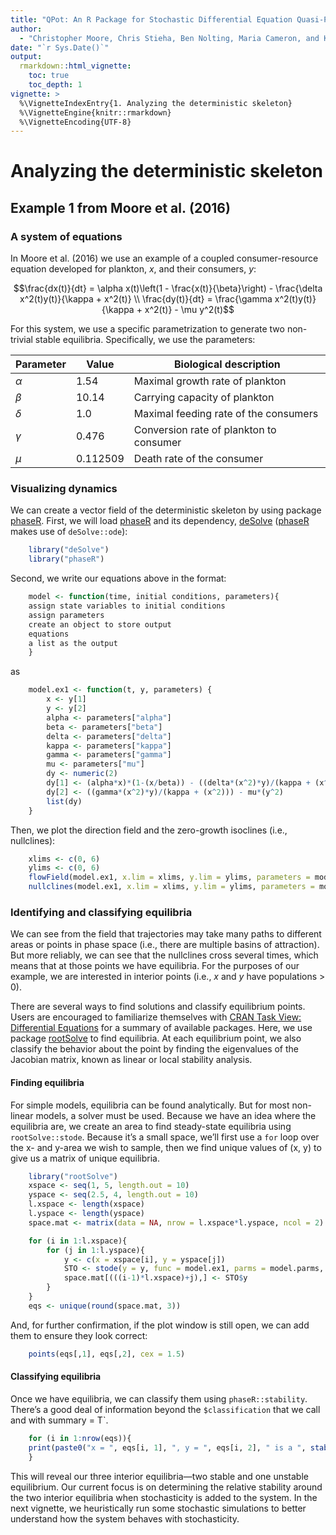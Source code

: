 ```yaml
---
title: "QPot: An R Package for Stochastic Differential Equation Quasi-Potential Analysis"
author:
  - "Christopher Moore, Chris Stieha, Ben Nolting, Maria Cameron, and Karen Abbott"
date: "`r Sys.Date()`"
output: 
  rmarkdown::html_vignette:
    toc: true
    toc_depth: 1
vignette: >
  %\VignetteIndexEntry{1. Analyzing the deterministic skeleton}
  %\VignetteEngine{knitr::rmarkdown}
  %\VignetteEncoding{UTF-8}
---
```


Analyzing the deterministic skeleton
========================================================
## Example 1 from Moore et al. (2016)
### A system of equations
In Moore et al. (2016) we use an example of a coupled consumer-resource equation developed for plankton, $x$, and their consumers, $y$:

$$\frac{dx(t)}{dt} = \alpha x(t)\left(1 - \frac{x(t)}{\beta}\right) - \frac{\delta x^2(t)y(t)}{\kappa + x^2(t)} \\
\frac{dy(t)}{dt} = \frac{\gamma x^2(t)y(t)}{\kappa + x^2(t)} - \mu y^2(t)$$

For this system, we use a specific parametrization to generate two non-trivial stable equilibria.  Specifically, we use the parameters:

Parameter  | Value    | Biological description
---------- | -------- | ----------------------------------------
$\alpha$   | 1.54     | Maximal growth rate of plankton
$\beta$    | 10.14    | Carrying capacity of plankton
$\delta$   | 1.0      | Maximal feeding rate of the consumers
$\gamma$   | 0.476    | Conversion rate of plankton to consumer
$\mu$      | 0.112509 | Death rate of the consumer

### Visualizing dynamics
We can create a vector field of the deterministic skeleton by using package [phaseR](https://cran.r-project.org/web/packages/phaseR/index.html).  First, we will load [phaseR](https://cran.r-project.org/web/packages/phaseR/index.html) and its dependency, [deSolve](https://cran.r-project.org/web/packages/deSolve/index.html) ([phaseR](https://cran.r-project.org/web/packages/phaseR/index.html) makes use of `deSolve::ode`):
```R
	library("deSolve")
	library("phaseR")
```
Second, we write our equations above in the format:
```R
	model <- function(time, initial conditions, parameters){
	assign state variables to initial conditions
	assign parameters
	create an object to store output
	equations
	a list as the output
	}
```
as
```R
	model.ex1 <- function(t, y, parameters) {
		x <- y[1]
		y <- y[2]
		alpha <- parameters["alpha"]
		beta <- parameters["beta"]
		delta <- parameters["delta"]
		kappa <- parameters["kappa"]
		gamma <- parameters["gamma"]
		mu <- parameters["mu"]
		dy <- numeric(2)
		dy[1] <- (alpha*x)*(1-(x/beta)) - ((delta*(x^2)*y)/(kappa + (x^2)))
		dy[2] <- ((gamma*(x^2)*y)/(kappa + (x^2))) - mu*(y^2)
		list(dy)
	}
```
Then, we plot the direction field and the zero-growth isoclines (i.e., nullclines):
```R
	xlims <- c(0, 6)
	ylims <- c(0, 6)
	flowField(model.ex1, x.lim = xlims, y.lim = ylims, parameters = model.parms, points = 30, add = F)
	nullclines(model.ex1, x.lim = xlims, y.lim = ylims, parameters = model.parms, points = 250, col = c("blue","red"))
```

### Identifying and classifying equilibria
We can see from the field that trajectories may take many paths to different areas or points in phase space (i.e., there are multiple basins of attraction).  But more reliably, we can see that the nullclines cross several times, which means that at those points we have equilibria.  For the purposes of our example, we are interested in interior points (i.e., $x$ and $y$ have populations > 0).

There are several ways to find solutions and classify equilibrium points.  Users are encouraged to familiarize themselves with [CRAN Task View: Differential Equations](https://cran.r-project.org/web/views/DifferentialEquations.html) for a summary of available packages.  Here, we use package [rootSolve](https://cran.r-project.org/web/packages/rootSolve/index.html) to find equilibria.  At each equilibrium point, we also classify the behavior about the point by finding the eigenvalues of the Jacobian matrix, known as linear or local stability analysis.

#### Finding equilibria
For simple models, equilibria can be found analytically.  But for most non-linear models, a solver must be used.  Because we have an idea where the equilibria are, we create an area to find steady-state equilibria using `rootSolve::stode`.  Because it's a small space, we'll first use a `for` loop over the x- and y-area we wish to sample, then we find unique values of (x, y) to give us a matrix of unique equilibria.
```R
	library("rootSolve")
	xspace <- seq(1, 5, length.out = 10)
	yspace <- seq(2.5, 4, length.out = 10)
	l.xspace <- length(xspace)
	l.yspace <- length(yspace)
	space.mat <- matrix(data = NA, nrow = l.xspace*l.yspace, ncol = 2)	

	for (i in 1:l.xspace){
		for (j in 1:l.yspace){
			y <- c(x = xspace[i], y = yspace[j])
			STO <- stode(y = y, func = model.ex1, parms = model.parms, positive = T)
			space.mat[(((i-1)*l.xspace)+j),] <- STO$y
		}
	}
	eqs <- unique(round(space.mat, 3))
```
And, for further confirmation, if the plot window is still open, we can add them to ensure they look correct:
```R
	points(eqs[,1], eqs[,2], cex = 1.5)
```

#### Classifying equilibria
Once we have equilibria, we can classify them using `phaseR::stability`.  There's a good deal of information beyond the `$classification` that we call and with summary = T`.
```R
	for (i in 1:nrow(eqs)){
	print(paste0("x = ", eqs[i, 1], ", y = ", eqs[i, 2], " is a ", stability(deriv = model.ex1, y.star = eqs[i,], parameters = model.parms, summary = F)$classification))
	}
```

This will reveal our three interior equilibria---two stable and one unstable equilibrium.  Our current focus is on determining the relative stability around the two interior equilibria when stochasticity is added to the system.  In the next vignette, we heuristically run some stochastic simulations to better understand how the system behaves with stochasticity.